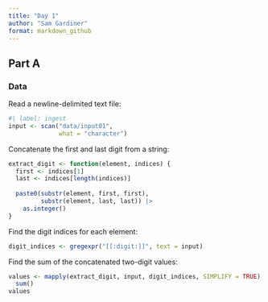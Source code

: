 ```yaml
---
title: "Day 1"
author: "Sam Gardiner"
format: markdown_github
---
```


##  Part A 

### Data

Read a newline-delimited text file:

```r
#| label: ingest
input <- scan("data/input01",
              what = "character")
```
Concatenate the first and last digit from a string:

```r
extract_digit <- function(element, indices) {
  first <- indices[1]
  last <- indices[length(indices)]
  
  paste0(substr(element, first, first),
         substr(element, last, last)) |>
    as.integer()
}
```


Find the digit indices for each element:

```r
digit_indices <- gregexpr("[[:digit:]]", text = input)
```

Find the sum of the concatenated two-digit values:

```r
values <- mapply(extract_digit, input, digit_indices, SIMPLIFY = TRUE) |>
  sum()
values
```